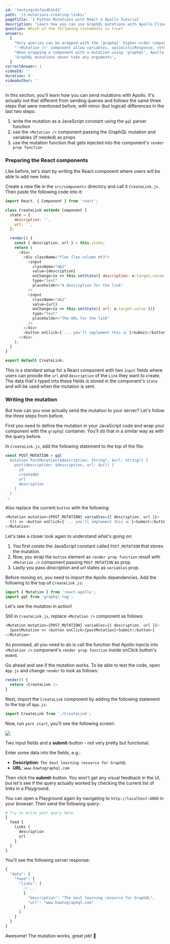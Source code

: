 ```yaml
---
id: 'testingidsfasdk3n43'
path: '/3-mutations-creating-links/'
pageTitle: '1 Python Mutations with React & Apollo Tutorial'
description: "Learn how you can use GraphQL mutations with Apollo Client. Use Apollo's `<Mutation />` component to define and send mutations."
question: Which of the following statements is true?
answers:
  [
    "Only queries can be wrapped with the 'graphql' higher-order component",
    "'<Mutation />' component allow variables, optimisticResponse, refetchQueries, and update as props",
    "When wrapping a component with a mutation using 'graphql', Apollo only injects the mutation function into the render prop function",
    'GraphQL mutations never take any arguments',
  ]
correctAnswer: 1
videoId: ''
duration: 0
videoAuthor: ''
---
```


In this section, you'll learn how you can send mutations with Apollo. It's
actually not that different from sending queries and follows the same three
steps that were mentioned before, with minor (but logical) differences in the
last two steps:

1. write the mutation as a JavaScript constant using the `gql` parser function
2. use the `<Mutation />` component passing the GraphQL mutation and variables (if needed) as props
3. use the mutation function that gets injected into the component's `render prop function`

### Preparing the React components

Like before, let's start by writing the React component where users will be able
to add new links.

Create a new file in the `src/components` directory and call it `CreateLink.js`.
Then paste the following code into it:

```js
import React, { Component } from 'react';

class CreateLink extends Component {
  state = {
    description: '',
    url: '',
  };

  render() {
    const { description, url } = this.state;
    return (
      <div>
        <div className="flex flex-column mt3">
          <input
            className="mb2"
            value={description}
            onChange={e => this.setState({ description: e.target.value })}
            type="text"
            placeholder="A description for the link"
          />
          <input
            className="mb2"
            value={url}
            onChange={e => this.setState({ url: e.target.value })}
            type="text"
            placeholder="The URL for the link"
          />
        </div>
        <button onClick={`... you'll implement this 🔜`}>Submit</button>
      </div>
    );
  }
}

export default CreateLink;
```

This is a standard setup for a React component with two `input` fields where
users can provide the `url` and `description` of the `Link` they want to create.
The data that's typed into these fields is stored in the component's `state` and
will be used when the mutation is sent.

### Writing the mutation

But how can you now actually send the mutation to your server? Let's follow the
three steps from before.

First you need to define the mutation in your JavaScript code and wrap your
component with the `graphql` container. You'll do that in a similar way as with
the query before.

In `CreateLink.js`, add the following statement to the top of the file:

```js
const POST_MUTATION = gql`
  mutation PostMutation($description: String!, $url: String!) {
    post(description: $description, url: $url) {
      id
      createdAt
      url
      description
    }
  }
`;
```

Also replace the current `button` with the following:

```js
<Mutation mutation={POST_MUTATION} variables={{ description, url }}>
  {() => <button onClick={`... you'll implement this 🔜`}>Submit</button>}
</Mutation>
```

Let's take a closer look again to understand what's going on:

1. You first create the JavaScript constant called `POST_MUTATION` that stores the mutation.
2. Now, you wrap the `button` element as `render prop function` result with `<Mutation />`
   component passing `POST_MUTATION` as prop.
3. Lastly you pass _description_ and _url_ states as `variables` prop.

Before moving on, you need to import the Apollo dependencies. Add the following
to the top of `CreateLink.js`:

```js
import { Mutation } from 'react-apollo';
import gql from 'graphql-tag';
```

Let's see the mutation in action!

Still in `CreateLink.js`, replace `<Mutation />` component as follows:

```js
<Mutation mutation={POST_MUTATION} variables={{ description, url }}>
  {postMutation => <button onClick={postMutation}>Submit</button>}
</Mutation>
```

As promised, all you need to do is call the function that Apollo injects into
`<Mutation />` component's `render prop function` inside onClick button's event.

Go ahead and see if the mutation works. To be able to test the code, open
`App.js` and change `render` to look as follows:

```js
render() {
  return <CreateLink />
}
```

Next, import the `CreateLink` component by adding the following statement
to the top of `App.js`:

```js
import CreateLink from './CreateLink';
```

Now, run `yarn start`, you'll see the following screen:

![](https://imgur.com/AJNlEfj.png)

Two input fields and a **submit**-button - not very pretty but functional.

Enter some data into the fields, e.g.:

- **Description**: `The best learning resource for GraphQL`
- **URL**: `www.howtographql.com`

Then click the **submit**-button. You won't get any visual feedback in the UI,
but let's see if the query actually worked by checking the current list of links
in a Playground.

You can open a Playground again by navigating to `http://localhost:4000` in your browser.
Then send the following query:

```graphql
# Try to write your query here
{
  feed {
    links {
      description
      url
    }
  }
}
```

You'll see the following server response:

```js
{
  "data": {
    "feed": {
      "links": [
        // ...
        {
          "description": "The best learning resource for GraphQL",
          "url": "www.howtographql.com"
        }
      ]
    }
  }
}
```

Awesome! The mutation works, great job! 💪
